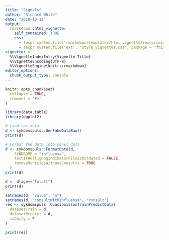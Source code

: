 ```yaml
---
title: "Signals"
author: "Richard White"
date: "2018-10-12"
output:
  rmarkdown::html_vignette:
    self_contained: TRUE
    css:
      - !expr system.file("rmarkdown/templates/html_vignette/resources/vignette.css", package = "rmarkdown")
      - !expr system.file("ext", "style_vignettes.css", package = "fhi")
vignette: >
  %\VignetteIndexEntry{Vignette Title}
  %\VignetteEncoding{UTF-8}
  %\VignetteEngine{knitr::rmarkdown}
editor_options: 
  chunk_output_type: console
---
```


```r
knitr::opts_chunk$set(
  collapse = TRUE,
  comment = "#>"
)
```

```r
library(data.table)
library(ggplot2)

# Load raw data
d <- sykdomspuls::GenFakeDataRaw()
print(d)
```

```r
# Format the data into panel data
d <- sykdomspuls::FormatData(d,
    SYNDROME = "influensa",
    testIfHelligdagIndikatorFileIsOutdated = FALSE,
    removeMunicipsWithoutConsults = TRUE
  )
print(d)
```

```r
d <- d[age=="Totalt"]
print(d)
```

```r
setnames(d, "value", "n")
setnames(d, "consultWithInfluensa", "consult")
res <- sykdomspuls::QuasipoissonTrainPredictData(
  datasetTrain = d,
  datasetPredict = d,
  isDaily = F
)

print(res)
```









